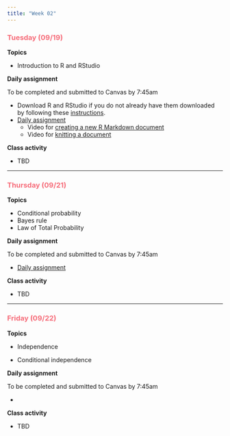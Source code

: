 ```yaml
---
title: "Week 02"
---
```


::: {style="color: #F66D7A"}
### Tuesday (09/19)
:::

**Topics**

-   Introduction to R and RStudio

**Daily assignment**

To be completed and submitted to Canvas by 7:45am

-   Download R and RStudio if you do not already have them downloaded by following these [instructions](files/R_RStudio.pdf).
-   [Daily assignment](daily/DA_03.pdf)
    -   Video for [creating a new R Markdown document](https://middlebury.zoom.us/rec/share/P3yz_ijZA4gzX44fDgaLEnqqHuOkjvTTDo0HRX-cxUyuo7ObKGGCKQs2xKPyLaVy.qkjvzTJAbq7KjC8G?startTime=1694198782000%20Passcode:%20X%5ESuA=Q1)
    -   Video for [knitting a document](https://middlebury.zoom.us/rec/share/P3yz_ijZA4gzX44fDgaLEnqqHuOkjvTTDo0HRX-cxUyuo7ObKGGCKQs2xKPyLaVy.qkjvzTJAbq7KjC8G?startTime=1694199079000%20Passcode:%20X%5ESuA=Q1)

**Class activity**

-   TBD

------------------------------------------------------------------------

::: {style="color: #F66D7A"}
### Thursday (09/21)
:::

**Topics**

-   Conditional probability
-   Bayes rule
-   Law of Total Probability

**Daily assignment**

To be completed and submitted to Canvas by 7:45am

-   [Daily assignment](daily/DA_04.pdf)

**Class activity**

-   TBD

------------------------------------------------------------------------

::: {style="color: #F66D7A"}
### Friday (09/22)
:::

**Topics**

-   Independence

-   Conditional independence

**Daily assignment**

To be completed and submitted to Canvas by 7:45am

-   

**Class activity**

-   TBD
